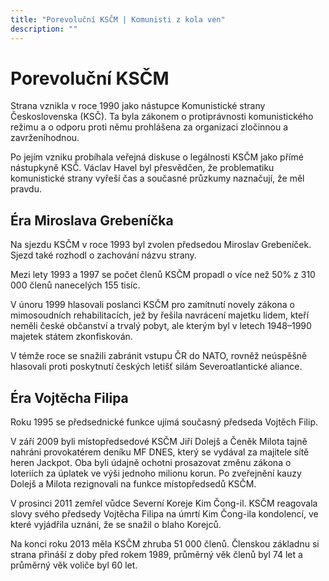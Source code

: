 ```yaml
---
title: "Porevoluční KSČM | Komunisti z kola ven"
description: ""
---
```


# Porevoluční KSČM

Strana vznikla v roce 1990 jako nástupce Komunistické strany Československa (KSČ). Ta byla zákonem o protiprávnosti komunistického režimu a o odporu proti němu prohlášena za organizaci zločinnou a zavrženíhodnou.

Po jejím vzniku probíhala veřejná diskuse o legálnosti KSČM jako přímé nástupkyně KSČ. Václav Havel byl přesvědčen, že problematiku komunistické strany vyřeší čas a současné průzkumy naznačují, že měl pravdu.

## Éra Miroslava Grebeníčka

Na sjezdu KSČM v roce 1993 byl zvolen předsedou Miroslav Grebeníček. Sjezd také rozhodl o zachování názvu strany.

Mezi lety 1993 a 1997 se počet členů KSČM propadl o více než 50% z 310 000 členů nanecelých 155 tisíc.

V únoru 1999 hlasovali poslanci KSČM pro zamítnutí novely zákona o mimosoudních rehabilitacích, jež by řešila navrácení majetku lidem, kteří neměli české občanství a trvalý pobyt, ale kterým byl v letech 1948–1990 majetek státem zkonfiskován.

V témže roce se snažili zabránit vstupu ČR do NATO, rovněž neúspěšně hlasovali proti poskytnutí českých letišť silám Severoatlantické aliance.

## Éra Vojtěcha Filipa

Roku 1995 se předsednické funkce ujímá současný předseda Vojtěch Filip.

V září 2009 byli místopředsedové KSČM Jiří Dolejš a Čeněk Milota tajně nahráni provokatérem deníku MF DNES, který se vydával za majitele sítě heren Jackpot. Oba byli údajně ochotni prosazovat změnu zákona o loteriích za úplatek ve výši jednoho milionu korun. Po zveřejnění kauzy Dolejš a Milota rezignovali na funkce místopředsedů KSČM.

V prosinci 2011 zemřel vůdce Severní Koreje Kim Čong-il. KSČM reagovala slovy svého předsedy Vojtěcha Filipa na úmrtí Kim Čong-ila kondolencí, ve které vyjádřila uznání, že se snažil o blaho Korejců.

Na konci roku 2013 měla KSČM zhruba 51 000 členů. Členskou základnu si strana přináší z doby před rokem 1989, průměrný věk členů byl 74 let a průměrný věk voliče byl 60 let.
